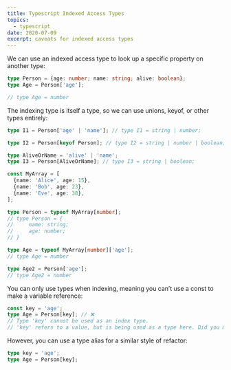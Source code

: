 ```yaml
---
title: Typescript Indexed Access Types
topics:
  - typescript
date: 2020-07-09
excerpt: caveats for indexed access types
---
```


We can use an indexed access type to look up a specific property on another type:

```ts
type Person = {age: number; name: string; alive: boolean};
type Age = Person['age'];

// type Age = number
```

The indexing type is itself a type, so we can use unions, keyof, or other types entirely:

```ts
type I1 = Person['age' | 'name']; // type I1 = string | number;

type I2 = Person[keyof Person]; // type I2 = string | number | boolean;

type AliveOrName = 'alive' | 'name';
type I3 = Person[AliveOrName]; // type I3 = string | boolean;
```

```ts
const MyArray = [
  {name: 'Alice', age: 15},
  {name: 'Bob', age: 23},
  {name: 'Eve', age: 38},
];

type Person = typeof MyArray[number];
// type Person = {
//     name: string;
//     age: number;
// }

type Age = typeof MyArray[number]['age'];
// type Age = number

type Age2 = Person['age'];
// type Age2 = number
```

You can only use types when indexing, meaning you can’t use a const to make a variable reference:

```ts
const key = 'age';
type Age = Person[key]; // ❌
// Type 'key' cannot be used as an index type.
// 'key' refers to a value, but is being used as a type here. Did you mean 'typeof key'?
```

However, you can use a type alias for a similar style of refactor:

```ts
type key = 'age';
type Age = Person[key];
```
